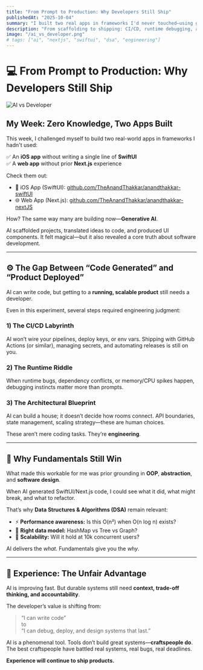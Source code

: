 ```yaml
---
title: "From Prompt to Production: Why Developers Still Ship"
publishedAt: "2025-10-04"
summary: "I built two real apps in frameworks I'd never touched—using generative AI. Here’s what AI does well, and where engineering judgment still wins."
description: "From scaffolding to shipping: CI/CD, runtime debugging, and architecture are still human advantages—even when AI writes the first draft."
image: "/ai_vs_developer.png"
# tags: ["ai", "nextjs", "swiftui", "dsa", "engineering"]
---
```


# 💻 From Prompt to Production: Why Developers Still Ship

![AI vs Developer](/ai_vs_developer.png)

## My Week: Zero Knowledge, Two Apps Built

This week, I challenged myself to build two real-world apps in frameworks I hadn't used:

✅ An **iOS app** without writing a single line of **SwiftUI**  
✅ A **web app** without prior **Next.js** experience

Check them out:

- 📱 iOS App (SwiftUI): [github.com/TheAnandThakkar/anandthakkar-swiftUI](https://github.com/TheAnandThakkar/anandthakkar-swiftUI)
- 🌐 Web App (Next.js): [github.com/TheAnandThakkar/anandthakkar-nextJS](https://github.com/TheAnandThakkar/anandthakkar-nextJS)

How? The same way many are building now—**Generative AI**.

AI scaffolded projects, translated ideas to code, and produced UI components. It felt magical—but it also revealed a core truth about software development.

---

## ⚙️ The Gap Between “Code Generated” and “Product Deployed”

AI can write code, but getting to a **running, scalable product** still needs a developer.

Even in this experiment, several steps required engineering judgment:

### 1) The CI/CD Labyrinth

AI won’t wire your pipelines, deploy keys, or env vars. Shipping with GitHub Actions (or similar), managing secrets, and automating releases is still on you.

### 2) The Runtime Riddle

When runtime bugs, dependency conflicts, or memory/CPU spikes happen, debugging instincts matter more than prompts.

### 3) The Architectural Blueprint

AI can build a house; it doesn’t decide how rooms connect. API boundaries, state management, scaling strategy—these are human choices.

These aren’t mere coding tasks. They’re **engineering**.

---

## 🧠 Why Fundamentals Still Win

What made this workable for me was prior grounding in **OOP**, **abstraction**, and **software design**.

When AI generated SwiftUI/Next.js code, I could see what it did, what might break, and what to refactor.

That’s why **Data Structures & Algorithms (DSA)** remain relevant:

- ⚡ **Performance awareness:** Is this O(n²) when O(n log n) exists?
- 🧩 **Right data model:** HashMap vs Tree vs Graph?
- 🚀 **Scalability:** Will it hold at 10k concurrent users?

AI delivers the _what_. Fundamentals give you the _why_.

---

## 🧩 Experience: The Unfair Advantage

AI is improving fast. But durable systems still need **context, trade-off thinking, and accountability**.

The developer’s value is shifting from:

> “I can write code”  
> to  
> “I can debug, deploy, and design systems that last.”

AI is a phenomenal tool. Tools don’t build great systems—**craftspeople do**.  
The best craftspeople have battled real systems, real bugs, real deadlines.

**Experience will continue to ship products.**
